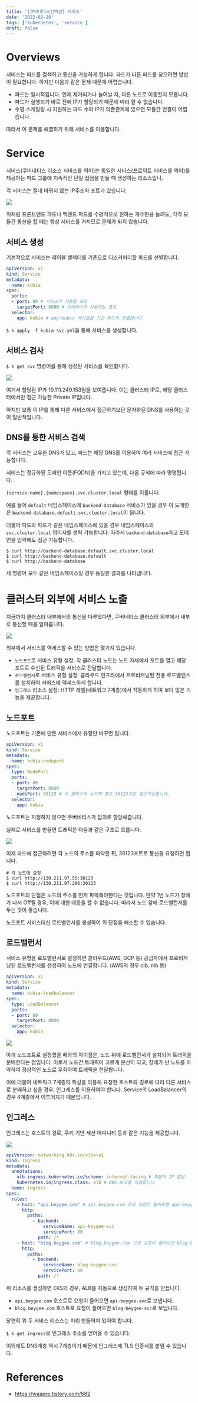 ```yaml
---
title: '[쿠버네티스인액션] 서비스'
date: '2022-02-20'
tags: ['kubernetes', 'service']
draft: false
---
```


# Overviews

서비스는 파드를 검색하고 통신을 가능하게 합니다.
파드가 다른 파드를 찾으려면 방법이 필요합니다. 하지만 다음과 같은 문제 때문에 어렵습니다.

- 파드는 일시적입니다. 언제 제거되거나 늘어날 지, 다른 노드로 이동할지 모릅니다.
- 파드가 실행되기 바로 전에 IP가 할당되기 때문에 미리 알 수 없습니다.
- 수평 스케일링 시 지원하는 파드 수와 IP가 의존관계에 있으면 모듈간 연결이 어렵습니다.

따라서 이 문제를 해결하기 위해 서비스를 이용합니다.

# Service

서비스(쿠버네티스 리소스 서비스를 의미)는 동일한 서비스(프로덕트 서비스를 의미)를 제공하는 파드 그룹에 지속적인 단일 접점을 만들 때 생성하는 리소스입니.

각 서비스는 절대 바뀌지 않는 IP주소와 포트가 있습니다.

![](/static/images/blog/kubernetes-in-action-5/1.png)

위처럼 프론트엔드 파드나 백엔드 파드를 수평적으로 원하는 개수만큼 늘려도, 각각 모듈간 통신을 할 때는 항상 서비스를 거치므로 문제가 되지 않습니다.

## 서비스 생성

기본적으로 서비스는 레이블 셀렉터를 기준으로 디스커버리할 파드를 선별합니다.

```yaml:kubia-svc.yml showLineNumbers
apiVersion: v1
kind: Service
metadata:
  name: kubia
spec:
  ports:
  - port: 80 # 서비스가 사용할 포트
    targetPort: 8000 # 컨테이너가 사용하는 포트
  selector:
    app: kubia # app:kubia 레이블을 가진 파드와 연결합니다.
```

`$ k apply -f kubia-svc.yml`을 통해 서비스를 생성합니다.

## 서비스 검사

`$ k get svc` 명령어를 통해 생성된 서비스를 확인합니다.

![](/static/images/blog/kubernetes-in-action-5/1.png)

여기서 할당된 IP가 10.111.249.153임을 보여줍니다. 이는 클러스터 IP로, 해당 클러스터에서만 접근 가능한 Private IP입니다.

하지만 보통 이 IP를 통해 다른 서비스에서 접근하기보단 문자화된 DNS를 사용하는 것이 일반적입니다.

## DNS를 통한 서비스 검색

각 서비스는 고유한 DNS가 있고, 파드는 해당 DNS를 이용하여 여러 서비스에 접근 가능합니다.

서비스는 정규화된 도메인 이름(FQDN)을 가지고 있는데, 다음 규칙에 따라 명명됩니다.

`{service-name}.{namespace}.svc.cluster.local` 형태를 이룹니다.

예를 들어 `default` 네임스페이스에 `backend-database` 서비스가 있을 경우 이 도메인은 `backend-database.default.svc.cluster.local`이 됩니다.

더불어 파드와 파드가 같은 네임스페이스에 있을 경우 네임스페이스와 `svc.cluster.local` 접미사를 생략 가능합니다. 따라서 `backend-database`라고 도메인을 입력해도 접근 가능합니다.

```shell
$ curl http://backend-database.default.svc.cluster.local
$ curl http://backend-database.default
$ curl http://backend-database
```

세 명령어 모두 같은 네임스페이스일 경우 동일한 결과를 나타냅니다.

# 클러스터 외부에 서비스 노출

지금까지 클러스터 내부에서의 통신을 다루었다면, 쿠버네티스 클러스터 외부에서 내부로 통신할 때를 알아봅니다.

![](/static/images/blog/kubernetes-in-action-5/3.png)

외부에서 서비스를 액세스할 수 있는 방법은 몇가지 있습니다.

- `노드포트`로 서비스 유형 설정: 각 클러스터 노드는 노드 자체에서 포트를 열고 해당 포트로 수신된 트래픽을 서비스로 전달합니다.
- `로드밸런서`로 서비스 유형 설정: 클라우드 인프라에서 프로비저닝된 전용 로드밸런스를 설치하여 서비스에 액세스하게 합니다.
- `인그레스` 리소스 설정: HTTP 레벨(네트워크 7계층)에서 작동하게 하여 보다 많은 기능을 제공합니다.

## 노드포트

노드포트는 기존에 만든 서비스에서 유형만 바꾸면 됩니다.

```yaml:kubia-svc-nodeport.yaml showLineNumbers
apiVersion: v1
kind: Service
metadata:
  name: kubia-nodeport
spec:
  type: NodePort
  ports:
  - port: 80
    targetPort: 8000
    nodePort: 30123 # 각 클러스터 노드의 포트 30123으로 접근가능합니다.
  selector:
    app: kubia
```

노드포트는 지정하지 않으면 쿠버네티스가 임의로 할당해줍니다.

실제로 서비스를 만들면 트래픽은 다음과 같은 구조로 흐릅니다.

![](/static/images/blog/kubernetes-in-action-5/4.png)

이제 파드에 접근하려면 각 노드의 주소를 파악한 뒤, 30123포트로 통신을 요청하면 됩니다.

```shell
# 각 노드에 요청
$ curl http://130.211.97.55:30123
$ curl http://130.211.97.206:30123
```

노드포트의 단점은 노드의 주소를 먼저 파악해야한다는 것입니다. 만약 1번 노드가 장애가 나서 Off될 경우, 이에 대한 대응을 할 수 없습니다. 따라서 노드 앞에 로드밸런서를 두는 것이 좋습니다.

노드포트 서비스대신 로드밸런서를 생성하여 위 단점을 해소할 수 있습니다.

## 로드밸런서

서비스 유형을 로드밸런서로 설정하면 클라우드(AWS, GCP 등) 공급자에서 프로비저닝된 로드밸런서를 생성하여 노드에 연결합니다. (AWS의 경우 clb, nlb 등)

```yaml:kubia-svc-loadbalancer.yaml showLineNumbers
apiVersion: v1
kind: Service
metadata:
  name: kubia-loadbalancer
spec:
  type: LoadBalancer
  ports:
  - port: 80
    targetPort: 8000
  selector:
    app: kubia
```

![](/static/images/blog/kubernetes-in-action-5/5.png)

아까 노드포트로 설정했을 때와의 차이점은, 노드 위에 로드밸런서가 설치되어 트래픽을 분배한다는 점입니다. 이로서 노드간 트래픽이 고르게 분산이 되고, 장애가 난 노드를 파악하여 정상적인 노드로 우회하여 트래픽을 전달합니다.

이에 더불어 네트워크 7계층의 특성을 이용해 요청한 호스트와 경로에 따라 다른 서비스로 분배하고 싶을 경우, 인그레스를 이용하여야 합니다. Service의 LoadBalancer의 경우 4계층에서 이루어지기 때문입니다.

## 인그레스

인그레스는 호스트의 경로, 쿠키 기반 세션 어피니티 등과 같은 기능을 제공합니다.

![](/static/images/blog/kubernetes-in-action-5/6.png)

```yaml:ingress.yaml showLineNumbers
apiVersion: networking.k8s.io/v1beta1
kind: Ingress
metadata:
  annotations:
    alb.ingress.kubernetes.io/scheme: internet-facing # 퍼블릭 IP 할당
    kubernetes.io/ingress.class: alb # AWS ALB를 이용합니다
  name: ingress
spec:
  rules:
    - host: "api.beygee.com" # api.beygee.com 으로 요청이 들어오면 api-beygee-svc로 보냅니다.
      http:
        paths:
          - backend:
              serviceName: api-beygee-svc
              servicePort: 80
            path: /*
    - host: "blog.beygee.com" # blog.beygee.com 으로 요청이 들어오면 blog-beygee-svc로 보냅니다.
      http:
        paths:
          - backend:
              serviceName: blog-beygee-svc
              servicePort: 80
            path: /*
```

위 리소스를 생성하면 EKS의 경우, ALB를 자동으로 생성하여 두 규칙을 만듭니다.

- `api.beygee.com` 호스트로 요청이 들어오면 `api-beygee-svc`로 보냅니다.
- `blog.beygee.com` 호스트로 요청이 들어오면 `blog-beygee-svc`로 보냅니다.

당연히 위 두 서비스 리소스는 미리 만들어져 있어야 합니다.

`$ k get ingress`로 인그레스 주소를 얻어올 수 있습니다.

이외에도 DNS계층 역시 7계층이기 때문에 인그레스에 TLS 인증서를 붙일 수 있습니다.

# References

- https://waspro.tistory.com/682
